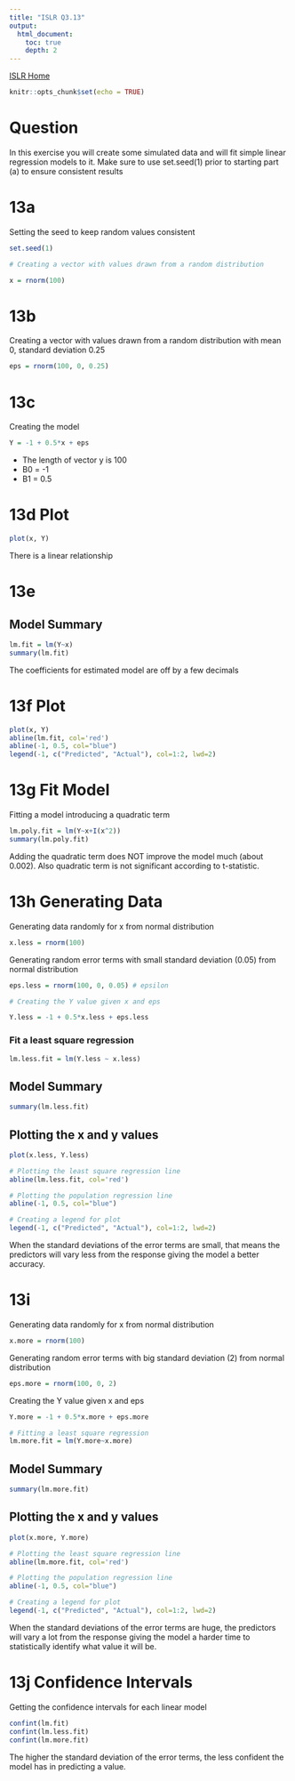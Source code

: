 ```yaml
---
title: "ISLR Q3.13"
output:
  html_document:
    toc: true
    depth: 2
---
```


[ISLR Home](../index.html)

```r
knitr::opts_chunk$set(echo = TRUE)
```
# Question

In this exercise you will create some simulated data and will fit simple linear regression models to it. Make sure to use set.seed(1) prior to starting part (a) to ensure consistent results

# 13a

Setting the seed to keep random values consistent
```r
set.seed(1)

# Creating a vector with values drawn from a random distribution

x = rnorm(100)
```
# 13b

Creating a vector with values drawn from a random distribution with mean 0, standard deviation 0.25

```r
eps = rnorm(100, 0, 0.25)
```

# 13c

Creating the model

```r
Y = -1 + 0.5*x + eps
```

- The length of vector y is 100 
- B0 = -1
- B1 = 0.5

# 13d Plot

```r
plot(x, Y)
```

There is a linear relationship 

# 13e

## Model Summary
```r
lm.fit = lm(Y~x)
summary(lm.fit)
```

The coefficients for estimated model are off by a few decimals

# 13f Plot

```r
plot(x, Y)
abline(lm.fit, col='red')
abline(-1, 0.5, col="blue")
legend(-1, c("Predicted", "Actual"), col=1:2, lwd=2)
```

# 13g Fit Model

Fitting a model introducing a quadratic term

```r
lm.poly.fit = lm(Y~x+I(x^2))
summary(lm.poly.fit)
```

Adding the quadratic term does NOT improve the model much (about 0.002). Also quadratic term is not significant according to t-statistic.

# 13h Generating Data

Generating data randomly for x from normal distribution

```r
x.less = rnorm(100)
```

Generating random error terms with small standard deviation (0.05) from normal distribution

```r
eps.less = rnorm(100, 0, 0.05) # epsilon

# Creating the Y value given x and eps

Y.less = -1 + 0.5*x.less + eps.less
```

### Fit a least square regression

```r
lm.less.fit = lm(Y.less ~ x.less)
```

## Model Summary

```r
summary(lm.less.fit)
```

## Plotting the x and y values

```r
plot(x.less, Y.less)

# Plotting the least square regression line
abline(lm.less.fit, col='red')

# Plotting the population regression line
abline(-1, 0.5, col="blue")

# Creating a legend for plot
legend(-1, c("Predicted", "Actual"), col=1:2, lwd=2)
```


When the standard deviations of the error terms are small, that means the predictors will vary less from the response giving the model a better accuracy.

# 13i

Generating data randomly for x from normal distribution

```r
x.more = rnorm(100)
```


Generating random error terms with big standard deviation (2) from normal distribution

```r
eps.more = rnorm(100, 0, 2)
```

Creating the Y value given x and eps

```r
Y.more = -1 + 0.5*x.more + eps.more

# Fitting a least square regression
lm.more.fit = lm(Y.more~x.more)
```

## Model Summary
```r
summary(lm.more.fit)
```

## Plotting the x and y values

```r
plot(x.more, Y.more)

# Plotting the least square regression line
abline(lm.more.fit, col='red')

# Plotting the population regression line
abline(-1, 0.5, col="blue")

# Creating a legend for plot
legend(-1, c("Predicted", "Actual"), col=1:2, lwd=2)
```


When the standard deviations of the error terms are huge, the predictors will vary a lot from the response giving the model a harder time to statistically identify what value it will be.

# 13j Confidence Intervals

Getting the confidence intervals for each linear model

```r
confint(lm.fit)
confint(lm.less.fit)
confint(lm.more.fit)
```

The higher the standard deviation of the error terms, the less confident the model has in predicting a value.
